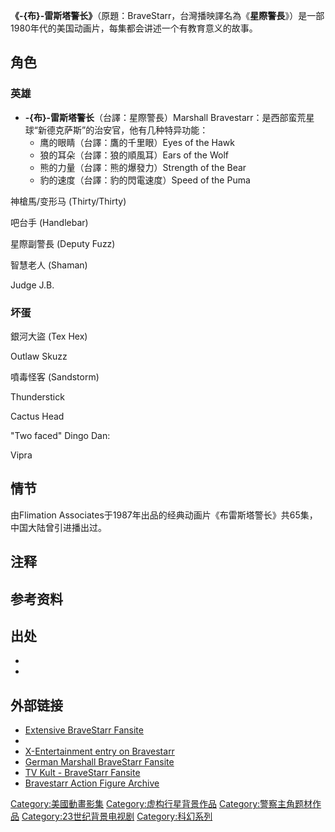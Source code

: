 {{Infobox Television
| show_name            = 布雷斯塔警长<br/>BraveStarr
| image                = <!-- 檔案不存在 [[File:Bravestarr3030.jpg|200px]] ，可從英文維基百科取得 -->
| caption              = 布雷斯塔警长和他的伙伴神枪马
| genre                = 动画连续剧
| runtime              = 25分钟
| presenter            = Filmation公司/[[西屋广播公司|Group W Productions]]
| creator              = 
| developer            = 
| producer             = Filmation公司
| executive_producer   = [[卢·史密尔|卢·史密尔]]
| voices               = [[Pat_Fraley|Pat Fraley]]<br>[[Charlie_Adler|Charlie Adler]]<br>[[Erika_Scheimer|Erika Scheimer]]<br>Lou Scheimer<br>[[Alan_Oppenheimer|Alan Oppenheimer]]<br>[[Susan_Blu|Susan Blu]]<br>[[Ed_Gilbert_(actor)|Ed Gilbert]]
| country              = {{USA}}
| language             = [[英语|英语]]
| network              = 电视信息联合（TV Syndication）
| first_aired          = 1987年9月14日
| last_aired           = 1988年2月24日
| num_seasons          = 1
| num_episodes         = 65
| list_episodes        = 
| imdb_id              = 0127471
| tv_com_id            = 9751
}}
'''《-{布}-雷斯塔警长》'''（原題：BraveStarr，台灣播映譯名為《'''星際警長'''》）是一部1980年代的美国动画片，每集都会讲述一个有教育意义的故事。

==角色==
===英雄===
*'''-{布}-雷斯塔警长'''（台譯：星際警長）Marshall Bravestarr：是西部蛮荒星球“新德克萨斯”的治安官，他有几种特异功能：
**鹰的眼睛（台譯：鷹的千里眼）Eyes of the Hawk
**狼的耳朵（台譯：狼的順風耳）Ears of the Wolf
**熊的力量（台譯：熊的爆發力）Strength of the Bear
**豹的速度（台譯：豹的閃電速度）Speed of the Puma{{註|puma指的是[[美洲金猫属|美洲金猫]]而非[[豹|豹]]。<ref>{{Cite web |url = http://www.yystv.cn/p/4468 |title = 布雷斯塔警长：豹的速度真的是豹吗？ |author = 长鼻君的怀古橱 |date = 2019-01-10 |publisher = 游研社 |language = zh-cn |accessdate = 2019-02-12 |archive-date = 2020-11-27 |archive-url = https://web.archive.org/web/20201127075721/https://www.yystv.cn/p/4468 |dead-url = no }}</ref>}}

神槍馬/变形马 (Thirty/Thirty)

吧台手 (Handlebar)

星際副警長 (Deputy Fuzz)

智慧老人 (Shaman)

Judge J.B.

===坏蛋===
銀河大盜 (Tex Hex)

Outlaw Skuzz

噴毒怪客 (Sandstorm)

Thunderstick

Cactus Head

"Two faced" Dingo Dan:

Vipra

==情节==
由Flimation Associates于1987年出品的经典动画片《布雷斯塔警长》共65集，中国大陆曾引进播出过。

== 注释 ==
{{ReflistH}}
{{NoteFoot}}
{{ReflistF}}

== 参考资料 ==
{{reflist}}

==出处==
* {{cite web| title=Bravestarr| work=epguides.com| url=http://epguides.com/BraveStarr/| accessdate=2005-10-28| archive-date=2006-02-08| archive-url=https://web.archive.org/web/20060208215246/http://epguides.com/BraveStarr/| dead-url=no}}
* {{cite web | title=Filmation Associates: Bravestarr | work=The Big Cartoon Database | url=http://www.bcdb.com/cartoons/Filmation_Associates/A-G/BraveStarr/index.html| accessdate=2005-10-28}} 

==外部链接==
*[https://web.archive.org/web/20070703163058/http://www.bravestarr.org/ Extensive BraveStarr Fansite]
*{{imdb title|id=0127471|title=BraveStarr (1987-1989)}}
*[http://www.x-entertainment.com/messages/604.html X-Entertainment entry on Bravestarr]{{dead link|date=2018年2月 |bot=InternetArchiveBot |fix-attempted=yes }}
*[https://web.archive.org/web/20070921192219/http://bravestarr.emedian.net/ German Marshall BraveStarr Fansite]
*[https://web.archive.org/web/20070312052057/http://www.tv-kult.com/bravestarr/ TV Kult - BraveStarr Fansite]
*[http://www.action-figures.ca Bravestarr Action Figure Archive] {{Wayback|url=http://www.action-figures.ca/ |date=20060616074034 }}

[[Category:美國動畫影集|Category:美國動畫影集]]
[[Category:虚构行星背景作品|Category:虚构行星背景作品]]
[[Category:警察主角题材作品|Category:警察主角题材作品]]
[[Category:23世纪背景电视剧|Category:23世纪背景电视剧]]
[[Category:科幻系列|Category:科幻系列]]